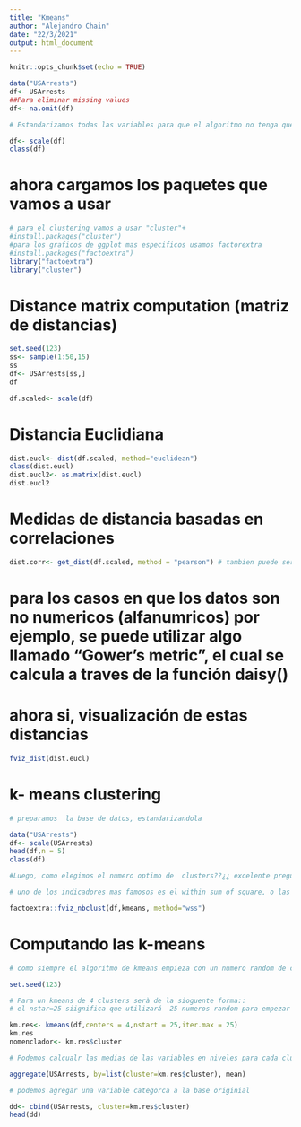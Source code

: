 ```yaml
---
title: "Kmeans"
author: "Alejandro Chain"
date: "22/3/2021"
output: html_document
---
```


```r
knitr::opts_chunk$set(echo = TRUE)
```
```r
data("USArrests")
df<- USArrests
##Para eliminar missing values
df<- na.omit(df)

# Estandarizamos todas las variables para que el algoritmo no tenga que depender de ningua unidad de medida

df<- scale(df)
class(df)

```
# ahora cargamos los paquetes que vamos a usar 
```r
# para el clustering vamos a usar "cluster"+
#install.packages("cluster")
#para los graficos de ggplot mas especificos usamos factorextra
#install.packages("factoextra")
library("factoextra")
library("cluster")
```
# Distance matrix computation (matriz de distancias)
```r
set.seed(123)
ss<- sample(1:50,15)
ss
df<- USArrests[ss,]
df

df.scaled<- scale(df) 

```
# Distancia Euclidiana
```r
dist.eucl<- dist(df.scaled, method="euclidean")
class(dist.eucl)
dist.eucl2<- as.matrix(dist.eucl)
dist.eucl2
```
# Medidas de distancia basadas en correlaciones
```r
dist.corr<- get_dist(df.scaled, method = "pearson") # tambien puede ser "spearman" "kendall"

```

# para los casos en que los datos son no numericos (alfanumricos) por ejemplo, se puede utilizar algo llamado "Gower's metric", el cual se calcula a traves de la función daisy()

# ahora si, visualización de estas distancias

```r
fviz_dist(dist.eucl)

```

# k- means clustering
```r
# preparamos  la base de datos, estandarizandola

data("USArrests")
df<- scale(USArrests)
head(df,n = 5)
class(df)

#Luego, como elegimos el numero optimo de  clusters??¿¿ excelente pregunta papirrin, bueno eso es lo que resolveremos a 0ontinuaciin:

# uno de los indicadores mas famosos es el within sum of square, o las uma de cuadrados dentro de cada cluster, la cual se va iterando con distintos numeros de clusters para ver como un aumento en un k=1 disminuye esta suma con rendimientos marginales decrtecientes,

factoextra::fviz_nbclust(df,kmeans, method="wss")

```
# Computando las k-means
```r
# como siempre el algoritmo de kmeans empieza con un numero random de centroides, se recomienda setear una semilla

set.seed(123)

# Para un kmeans de 4 clusters serà de la sioguente forma::
# el nstar=25 siignifica que utilizará  25 numeros random para empezar con el entrenamienty eligirá el que de menor suma interior de cuadradois.

km.res<- kmeans(df,centers = 4,nstart = 25,iter.max = 25)
km.res
nomenclador<- km.res$cluster

# Podemos calcualr las medias de las variables en niveles para cada cluster

aggregate(USArrests, by=list(cluster=km.res$cluster), mean)

# podemos agregar una variable categorca a la base originial

dd<- cbind(USArrests, cluster=km.res$cluster)
head(dd)

```


